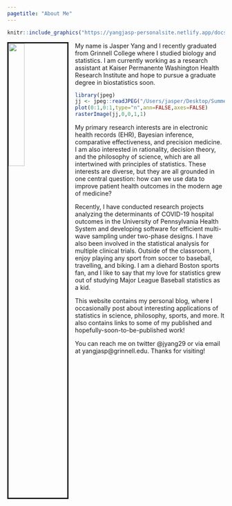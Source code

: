 ```yaml
---
pagetitle: "About Me"
---
```


::: {.floatting}

```r
knitr::include_graphics("https://yangjasp-personalsite.netlify.app/docs/images/jasperphoto.jpg")
```



<img src="docs/images/jasperphoto.jpg" style="width:27%; border:3px solid; margin-right: 15px" align="left">
My name is Jasper Yang and I recently graduated from Grinnell College where I studied biology and statistics. I am currently working as a research assistant at Kaiser Permanente Washington Health Research Institute and hope to pursue a graduate degree in biostatistics soon.

:::

```r
library(jpeg)
jj <- jpeg::readJPEG("/Users/jasper/Desktop/SummerWork2020/distill_site/docs/images/jasperphoto.jpg",native=TRUE)
plot(0:1,0:1,type="n",ann=FALSE,axes=FALSE)
rasterImage(jj,0,0,1,1)
```

My primary research interests are in electronic health records (EHR), Bayesian inference, comparative effectiveness, and precision medicine. I am also interested in rationality, decision theory, and the philosophy of science, which are all intertwined with principles of statistics. These interests are diverse, but they are all grounded in one central question: how can we use data to improve patient health outcomes in the modern age of medicine?

Recently, I have conducted research projects analyzing the determinants of COVID-19 hospital outcomes in the University of Pennsylvania Health System and developing software for efficient multi-wave sampling under two-phase designs. I have also been involved in the statistical analysis for multiple clinical trials. Outside of the classroom, I enjoy playing any sport from soccer to baseball, travelling, and biking. I am a diehard Boston sports fan, and I like to say that my love for statistics grew out of studying Major League Baseball statistics as a kid.

This website contains my personal blog, where I occasionally post about interesting applications of statistics in science, philosophy, sports, and more. It also contains links to some of my published and hopefully-soon-to-be-published work! 

You can reach me on twitter @jyang29 or via email at yangjasp@grinnell.edu. Thanks for visiting!








